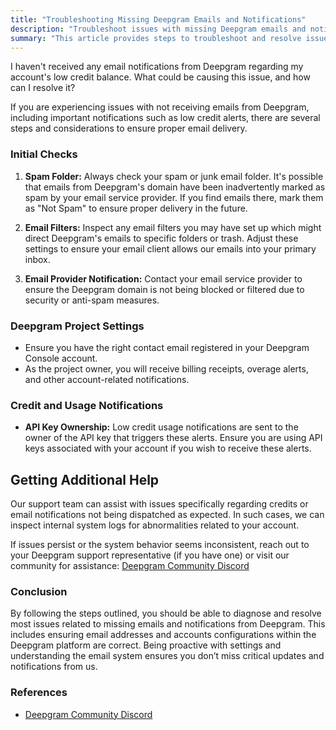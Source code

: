 ```yaml
---
title: "Troubleshooting Missing Deepgram Emails and Notifications"
description: "Troubleshoot issues with missing Deepgram emails and notifications."
summary: "This article provides steps to troubleshoot and resolve issues related to not receiving important emails and notifications from Deepgram, such as low credit alerts, by checking spam filters, email provider settings, and project configurations."
---
```


<CommunityQuestion>I haven't received any email notifications from Deepgram regarding my account's low credit balance. What could be causing this issue, and how can I resolve it?</CommunityQuestion>

If you are experiencing issues with not receiving emails from Deepgram, including important notifications such as low credit alerts, there are several steps and considerations to ensure proper email delivery.

### Initial Checks
1. **Spam Folder:** Always check your spam or junk email folder. It's possible that emails from Deepgram's domain have been inadvertently marked as spam by your email service provider. If you find emails there, mark them as "Not Spam" to ensure proper delivery in the future.

2. **Email Filters:** Inspect any email filters you may have set up which might direct Deepgram's emails to specific folders or trash. Adjust these settings to ensure your email client allows our emails into your primary inbox.

3. **Email Provider Notification:** Contact your email service provider to ensure the Deepgram domain is not being blocked or filtered due to security or anti-spam measures.

### Deepgram Project Settings
- Ensure you have the right contact email registered in your Deepgram Console account.
- As the project owner, you will receive billing receipts, overage alerts, and other account-related notifications.

### Credit and Usage Notifications
- **API Key Ownership:** Low credit usage notifications are sent to the owner of the API key that triggers these alerts. Ensure you are using API keys associated with your account if you wish to receive these alerts.
  
## Getting Additional Help
Our support team can assist with issues specifically regarding credits or email notifications not being dispatched as expected. In such cases, we can inspect internal system logs for abnormalities related to your account. 

If issues persist or the system behavior seems inconsistent, reach out to your Deepgram support representative (if you have one) or visit our community for assistance: [Deepgram Community Discord](https://discord.gg/deepgram)

### Conclusion
By following the steps outlined, you should be able to diagnose and resolve most issues related to missing emails and notifications from Deepgram. This includes ensuring email addresses and accounts configurations within the Deepgram platform are correct. Being proactive with settings and understanding the email system ensures you don’t miss critical updates and notifications from us.

### References
- [Deepgram Community Discord](https://discord.gg/deepgram)
